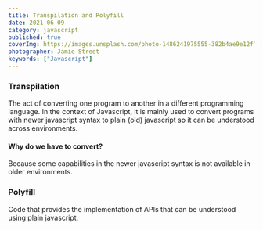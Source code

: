 ```yaml
---
title: Transpilation and Polyfill
date: 2021-06-09
category: javascript
published: true
coverImg: https://images.unsplash.com/photo-1486241975555-382b4ae9e12f?ixlib=rb-1.2.1&ixid=MnwxMjA3fDB8MHxwaG90by1wYWdlfHx8fGVufDB8fHx8&auto=format&fit=crop&w=1567&q=80
photographer: Jamie Street
keywords: ["Javascript"]
---
```


### Transpilation

The act of converting one program to another in a different programming language.
In the context of Javascript, it is mainly used to convert programs with newer javascript syntax
to plain (old) javascript so it can be understood across environments.

#### Why do we have to convert?

Because some capabilities in the newer javascript syntax is not available in older environments.

### Polyfill

Code that provides the implementation of APIs that can be understood using plain javascript.
